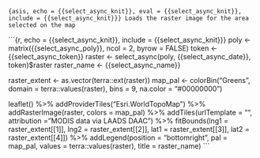 ```{asis, echo = {{select_async_knit}}, eval = {{select_async_knit}}, include = {{select_async_knit}}}
Loads the raster image for the area selected on the map
```

```{r, echo = {{select_async_knit}}, include = {{select_async_knit}}}
poly <- matrix({{select_async_poly}}, ncol = 2, byrow = FALSE)
token <- {{select_async_token}}
raster <- select_async(poly, {{select_async_date}}, token)$raster
raster_name <- {{select_async_name}}

raster_extent <- as.vector(terra::ext(raster))
map_pal <- colorBin("Greens", domain = terra::values(raster), bins = 9, na.color = "#00000000")

leaflet() %>%
  addProviderTiles("Esri.WorldTopoMap") %>%
  addRasterImage(raster, colors = map_pal) %>%
  addTiles(urlTemplate = "", attribution = "MODIS data via LAADS DAAC") %>%
  fitBounds(lng1 = raster_extent[[1]], lng2 = raster_extent[[2]], lat1 = raster_extent[[3]], lat2 = raster_extent[[4]]) %>%
  addLegend(position = "bottomright", pal = map_pal, values = terra::values(raster),
            title = raster_name) 
```
